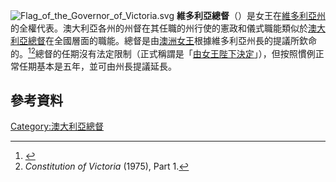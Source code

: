 {{NoteTA
|1=zh-hk:女皇;zh-tw:女王;zh-cn:女王
|2=zh-cn:澳大利亚;zh-tw:澳大利亞;zh-hk:澳洲	
}}
{{Infobox vice-regal
|state =維多利亞
|shield =Badge of the Governor of Victoria.svg
|image = Linda Dessau.jpg
|incumbent = {{link-en|Linda Dessau|Linda Dessau|Linda Dessau}}
|post-nominals = [[澳洲勳章|AC]]
|incumbentsince = 2015年7月1日
|his/her = [[閣下|閣下]]
|style = 閣下
|appointed_by =[[伊利沙伯二世|伊利沙伯二世]]女王
|first_governor =
|date =1855年5月22日
}}
[[File:Flag_of_the_Governor_of_Victoria.svg|thumb]]
'''維多利亞總督'''（{{lang-en|Governor of Victoria}}）是女王在[[維多利亞州|維多利亞州]]的全權代表。澳大利亞各州的州督在其任職的州行使的憲政和儀式職能類似於[[澳大利亞總督|澳大利亞總督]]在全國層面的職能。總督是由[[澳洲女王|澳洲女王]]根據維多利亞州長的提議所欽命的。<ref name=Mon>{{cite web| url=http://www.royal.gov.uk/MonarchAndCommonwealth/Australia/TheQueensroleinAustralia.aspx| last=The Royal Household| title=The Queen and the Commonwealth > Queen and Australia > The Queen's role in Australia| publisher=Queen's Printer| accessdate=19 August 2010| archive-date=2015-04-17| archive-url=https://web.archive.org/web/20150417055732/http://www.royal.gov.uk/MonarchandCommonwealth/Australia/TheQueensroleinAustralia.aspx| dead-url=no}}</ref><ref>''Constitution of Victoria'' (1975), Part 1.</ref>總督的任期沒有法定限制（正式稱謂是「[[等候女王發落|由女王陛下決定]]」），但按照慣例正常任期基本是五年，並可由州長提議延長。

==參考資料==
{{reflist}}
{{英联邦王国和自治领君主代表}}
[[Category:澳大利亞總督|Category:澳大利亞總督]]